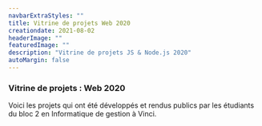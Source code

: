 ```yaml
---
navbarExtraStyles: ""
title: Vitrine de projets Web 2020
creationdate: 2021-08-02
headerImage: ""
featuredImage: ""
description: "Vitrine de projets JS & Node.js 2020"
autoMargin: false
---
```


<Section className="pb-3">
  <Content>
    <h3 className="">Vitrine de projets : Web 2020</h3>
    <p className="pt-3 pb-3">
      Voici les projets qui ont été développés et rendus publics par les étudiants du bloc 2 en Informatique de gestion à Vinci.
    </p>
    <PublicProjectsView projectGroupName="Web2 2020" />
  </Content>
</Section>
